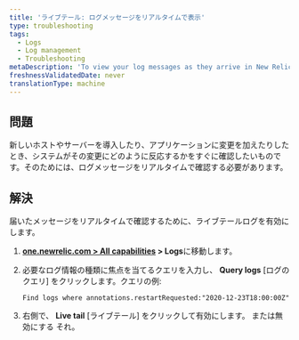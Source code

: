 ```yaml
---
title: 'ライブテール: ログメッセージをリアルタイムで表示'
type: troubleshooting
tags:
  - Logs
  - Log management
  - Troubleshooting
metaDescription: 'To view your log messages as they arrive in New Relic in real time, use the live tail feature.'
freshnessValidatedDate: never
translationType: machine
---
```


## 問題

新しいホストやサーバーを導入したり、アプリケーションに変更を加えたりしたとき、システムがその変更にどのように反応するかをすぐに確認したいものです。そのためには、ログメッセージをリアルタイムで確認する必要があります。

## 解決

届いたメッセージをリアルタイムで確認するために、ライブテールログを有効にします。

1. **[one.newrelic.com > All capabilities](https://one.newrelic.com/all-capabilities) > Logs**に移動します。

2. 必要なログ情報の種類に焦点を当てるクエリを入力し、 **Query logs** \[ログのクエリ] をクリックします。クエリの例:

   ```
   Find logs where annotations.restartRequested:"2020-12-23T18:00:00Z"
   ```

3. 右側で、 **Live tail** \[ライブテール] をクリックして有効にします。 <Icon name="fe-play-circle"/> または無効にする <Icon name="fe-pause-circle"/> それ。